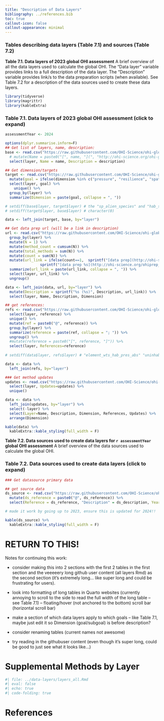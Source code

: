 ```yaml
---
title: "Description of Data Layers"
bibliography: ../references.bib
toc: true
callout-icon: false
callout-appearance: minimal
---
```


### Tables describing data layers (Table 7.1) and sources (Table 7.2)

**Table 7.1. Data layers of 2023 global OHI assessment**
A brief overview of all the data layers used to calculate the global OHI.  The "Data layer" variable provides links to a full description of the data layer.  The "Description" variable provides link/s to the data preparation scripts (when available).   See Table 7.2 for a description of the data sources used to create these data layers.

```r
library(tidyverse)
library(magrittr)
library(kableExtra)
```

::: {.callout-note collapse=true}
### Table 7.1. Data layers of 2023 global OHI assessment (click to expand)
```r

assessmentYear <- 2024

options(dplyr.summarise.inform=F)
## Get list of layers, name, description:
base <- read.csv("https://raw.githubusercontent.com/OHI-Science/ohi-global/76634d93f7fbc2470a2144793d15924d55f552ff/metadata_documentation/layers_eez_base.csv") %>%
  # mutate(Name = paste0("[", name, "](", "http://ohi-science.org/ohi-global/layers#", layer, ")")) %>%
  select(layer, Name = name, Description = description)

## Get dimension/targets
target <- read.csv("https://raw.githubusercontent.com/OHI-Science/ohi-global/76634d93f7fbc2470a2144793d15924d55f552ff/metadata_documentation/layers_eez_targets.csv", stringsAsFactors = FALSE) %>%
  mutate(goal = ifelse(dimension %in% c("pressure", "resilience", "spatial", "weighting"), dimension, goal)) %>%
  select(layer, goal) %>%
    unique() %>%
  group_by(layer) %>%
  summarize(Dimension = paste(goal, collapse = ", "))

# setdiff(base$layer, target$layer) # the "sp_alien_species" and "hab_softbottom_extent" ends up not being used
# setdiff(target$layer, base$layer) # character(0)

data <- left_join(target, base, by="layer")

## Get data prep url (will be a link in description)
url <- read.csv("https://raw.githubusercontent.com/OHI-Science/ohi-global/76634d93f7fbc2470a2144793d15924d55f552ff/metadata_documentation/layers_eez_dataprep.csv") %>%
  group_by(layer) %>%
  mutate(N = 1) %>%
  mutate(method_count = cumsum(N)) %>%
  mutate(total_methods = sum(N)) %>%
  mutate(count = sum(N)) %>%
  mutate(url_link = ifelse(count==1,  sprintf("[data prep](http://ohi-science.org/ohiprep_v%s/%s)", assessmentYear, dataprep_url), 
                sprintf("[data prep %s](http://ohi-science.org/ohiprep_v%s/%s)", method_count, assessmentYear, dataprep_url))) %>%
  summarize(url_link = paste(url_link, collapse = ", ")) %>%
  select(layer, url_link) %>%
  ungroup()

data <- left_join(data, url, by="layer") %>%
  mutate(Description = sprintf("%s (%s)", Description, url_link)) %>%
  select(layer, Name, Description, Dimension)

## get references:
refs <- read.csv("https://raw.githubusercontent.com/OHI-Science/ohi-global/76634d93f7fbc2470a2144793d15924d55f552ff/metadata_documentation/layers_eez_reference.csv") %>%
  select(layer, reference) %>%
  unique() %>%
  mutate(ref = paste0("@", reference)) %>%
  group_by(layer) %>%
  summarize(reference = paste(ref, collapse = "; ")) %>%
  ungroup() %>%
  #mutate(reference = paste0("[", reference, "]")) %>%
  select(layer, References=reference)
  
# setdiff(data$layer, refs$layer) # "element_wts_hab_pres_abs" "uninhabited"- these are reasonable layers to not have references

data <- data %>%
  left_join(refs, by="layer")

### Get method updates
updates <- read.csv("https://raw.githubusercontent.com/OHI-Science/ohi-global/76634d93f7fbc2470a2144793d15924d55f552ff/metadata_documentation/layers_eez_updates.csv") %>%
  select(layer, Updates=updates) %>%
  unique()

data <- data %>%
  left_join(updates, by="layer") %>%
  select(-layer) %>%
  select(Layer=Name, Description, Dimension, References, Updates) %>%
  arrange(Dimension)

kable(data) %>%
  kableExtra::kable_styling(full_width = F)
```
:::


**Table 7.2. Data sources used to create data layers for `r assessmentYear` global OHI assessment**
A brief overview of the data sources used to calculate the global OHI.

::: {.callout-note collapse=true}
### Table 7.2. Data sources used to create data layers (click to expand)
```r

### Get datasource primary data

## get source data
ds_source <- read.csv("https://raw.githubusercontent.com/OHI-Science/ohi-global/76634d93f7fbc2470a2144793d15924d55f552ff/metadata_documentation/layers_eez_data_sources.csv") %>%
  mutate(ds_reference = paste0("@", ds_reference)) %>%
  select(Reference = ds_reference, "Description" = ds_description, Years=ds_years, Resolution = ds_native_resolution, Updated = sprintf("ds_updated_%s", assessmentYear - 1))

# made it work by going up to 2023, ensure this is updated for 2024!!

kable(ds_source) %>%
  kableExtra::kable_styling(full_width = F)
```
:::


# RETURN TO THIS!
<!-- {r child = 'layers_all.Rmd'} -->
<!-- ## Need to run CombineLayers.R to create the relevant Rmd file -->
<!-- # 'https://raw.githubusercontent.com/OHI-Science/ohi-global/draft/documents/methods/layers_all.Rmd' -->


Notes for continuing this work: 

- consider making this into 2 sections with the first 2 tables in the first section and the veeeeery long github user content (all layers Rmd) as the second section (it's extremely long... like super long and could be frustrating for users). 

- look into formatting of long tables in Quarto websites (currently annoying to scroll to the side to read the full width of the long table -- see Table 7.1) -- floating/hover (not anchored to the bottom) scroll bar (horizontal scroll bar)

- make a section of which data layers apply to which goals -- like Table 7.1, maybe just edit it so Dimension (goal/subgoal) is before description?

- consider renaming tables (current names not awesome)

- try reading in the githubuser content (even though it's super long, could be good to just see what it looks like...)

# Supplemental Methods by Layer
```r
#| file: ../data-layers/layers_all.Rmd
#| eval: false
#| echo: true
#| code-folding: true
```


# References
